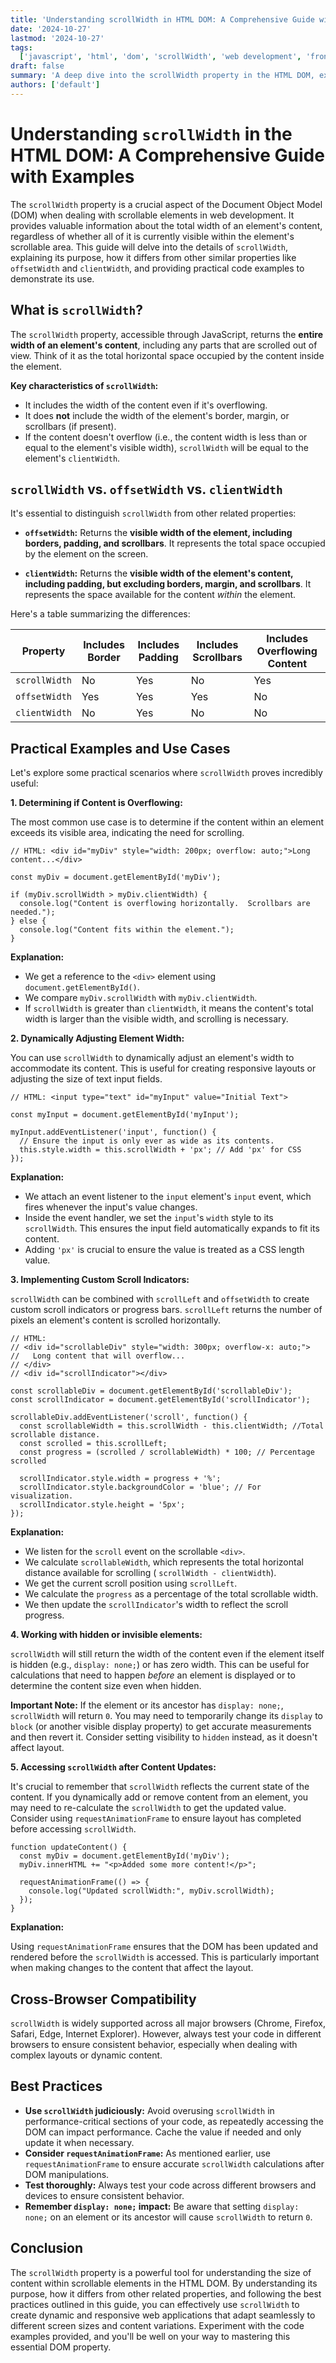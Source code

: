 ```yaml
---
title: 'Understanding scrollWidth in HTML DOM: A Comprehensive Guide with Examples'
date: '2024-10-27'
lastmod: '2024-10-27'
tags:
  ['javascript', 'html', 'dom', 'scrollWidth', 'web development', 'front-end', 'scroll', 'element']
draft: false
summary: 'A deep dive into the scrollWidth property in the HTML DOM, explaining its purpose, usage, and providing practical code examples to help you understand how to effectively use it for dynamic content manipulation and responsive designs.'
authors: ['default']
---
```


# Understanding `scrollWidth` in the HTML DOM: A Comprehensive Guide with Examples

The `scrollWidth` property is a crucial aspect of the Document Object Model (DOM) when dealing with scrollable elements in web development. It provides valuable information about the total width of an element's content, regardless of whether all of it is currently visible within the element's scrollable area. This guide will delve into the details of `scrollWidth`, explaining its purpose, how it differs from other similar properties like `offsetWidth` and `clientWidth`, and providing practical code examples to demonstrate its use.

## What is `scrollWidth`?

The `scrollWidth` property, accessible through JavaScript, returns the **entire width of an element's content**, including any parts that are scrolled out of view. Think of it as the total horizontal space occupied by the content inside the element.

**Key characteristics of `scrollWidth`:**

- It includes the width of the content even if it's overflowing.
- It does **not** include the width of the element's border, margin, or scrollbars (if present).
- If the content doesn't overflow (i.e., the content width is less than or equal to the element's visible width), `scrollWidth` will be equal to the element's `clientWidth`.

## `scrollWidth` vs. `offsetWidth` vs. `clientWidth`

It's essential to distinguish `scrollWidth` from other related properties:

- **`offsetWidth`:** Returns the **visible width of the element, including borders, padding, and scrollbars**. It represents the total space occupied by the element on the screen.

- **`clientWidth`:** Returns the **visible width of the element's content, including padding, but excluding borders, margin, and scrollbars**. It represents the space available for the content _within_ the element.

Here's a table summarizing the differences:

| Property      | Includes Border | Includes Padding | Includes Scrollbars | Includes Overflowing Content |
| ------------- | --------------- | ---------------- | ------------------- | ---------------------------- |
| `scrollWidth` | No              | Yes              | No                  | Yes                          |
| `offsetWidth` | Yes             | Yes              | Yes                 | No                           |
| `clientWidth` | No              | Yes              | No                  | No                           |

## Practical Examples and Use Cases

Let's explore some practical scenarios where `scrollWidth` proves incredibly useful:

**1. Determining if Content is Overflowing:**

The most common use case is to determine if the content within an element exceeds its visible area, indicating the need for scrolling.

```plaintext
// HTML: <div id="myDiv" style="width: 200px; overflow: auto;">Long content...</div>

const myDiv = document.getElementById('myDiv');

if (myDiv.scrollWidth > myDiv.clientWidth) {
  console.log("Content is overflowing horizontally.  Scrollbars are needed.");
} else {
  console.log("Content fits within the element.");
}
```

**Explanation:**

- We get a reference to the `<div>` element using `document.getElementById()`.
- We compare `myDiv.scrollWidth` with `myDiv.clientWidth`.
- If `scrollWidth` is greater than `clientWidth`, it means the content's total width is larger than the visible width, and scrolling is necessary.

**2. Dynamically Adjusting Element Width:**

You can use `scrollWidth` to dynamically adjust an element's width to accommodate its content. This is useful for creating responsive layouts or adjusting the size of text input fields.

```plaintext
// HTML: <input type="text" id="myInput" value="Initial Text">

const myInput = document.getElementById('myInput');

myInput.addEventListener('input', function() {
  // Ensure the input is only ever as wide as its contents.
  this.style.width = this.scrollWidth + 'px'; // Add 'px' for CSS
});
```

**Explanation:**

- We attach an event listener to the `input` element's `input` event, which fires whenever the input's value changes.
- Inside the event handler, we set the `input`'s `width` style to its `scrollWidth`. This ensures the input field automatically expands to fit its content.
- Adding `'px'` is crucial to ensure the value is treated as a CSS length value.

**3. Implementing Custom Scroll Indicators:**

`scrollWidth` can be combined with `scrollLeft` and `offsetWidth` to create custom scroll indicators or progress bars. `scrollLeft` returns the number of pixels an element's content is scrolled horizontally.

```plaintext
// HTML:
// <div id="scrollableDiv" style="width: 300px; overflow-x: auto;">
//   Long content that will overflow...
// </div>
// <div id="scrollIndicator"></div>

const scrollableDiv = document.getElementById('scrollableDiv');
const scrollIndicator = document.getElementById('scrollIndicator');

scrollableDiv.addEventListener('scroll', function() {
  const scrollableWidth = this.scrollWidth - this.clientWidth; //Total scrollable distance.
  const scrolled = this.scrollLeft;
  const progress = (scrolled / scrollableWidth) * 100; // Percentage scrolled

  scrollIndicator.style.width = progress + '%';
  scrollIndicator.style.backgroundColor = 'blue'; // For visualization.
  scrollIndicator.style.height = '5px';
});
```

**Explanation:**

- We listen for the `scroll` event on the scrollable `<div>`.
- We calculate `scrollableWidth`, which represents the total horizontal distance available for scrolling ( `scrollWidth - clientWidth`).
- We get the current scroll position using `scrollLeft`.
- We calculate the `progress` as a percentage of the total scrollable width.
- We then update the `scrollIndicator`'s width to reflect the scroll progress.

**4. Working with hidden or invisible elements:**

`scrollWidth` will still return the width of the content even if the element itself is hidden (e.g., `display: none;`) or has zero width. This can be useful for calculations that need to happen _before_ an element is displayed or to determine the content size even when hidden.

**Important Note:** If the element or its ancestor has `display: none;`, `scrollWidth` will return `0`. You may need to temporarily change its `display` to `block` (or another visible display property) to get accurate measurements and then revert it. Consider setting visibility to `hidden` instead, as it doesn't affect layout.

**5. Accessing `scrollWidth` after Content Updates:**

It's crucial to remember that `scrollWidth` reflects the current state of the content. If you dynamically add or remove content from an element, you may need to re-calculate the `scrollWidth` to get the updated value. Consider using `requestAnimationFrame` to ensure layout has completed before accessing `scrollWidth`.

```plaintext
function updateContent() {
  const myDiv = document.getElementById('myDiv');
  myDiv.innerHTML += "<p>Added some more content!</p>";

  requestAnimationFrame(() => {
    console.log("Updated scrollWidth:", myDiv.scrollWidth);
  });
}
```

**Explanation:**

Using `requestAnimationFrame` ensures that the DOM has been updated and rendered before the `scrollWidth` is accessed. This is particularly important when making changes to the content that affect the layout.

## Cross-Browser Compatibility

`scrollWidth` is widely supported across all major browsers (Chrome, Firefox, Safari, Edge, Internet Explorer). However, always test your code in different browsers to ensure consistent behavior, especially when dealing with complex layouts or dynamic content.

## Best Practices

- **Use `scrollWidth` judiciously:** Avoid overusing `scrollWidth` in performance-critical sections of your code, as repeatedly accessing the DOM can impact performance. Cache the value if needed and only update it when necessary.
- **Consider `requestAnimationFrame`:** As mentioned earlier, use `requestAnimationFrame` to ensure accurate `scrollWidth` calculations after DOM manipulations.
- **Test thoroughly:** Always test your code across different browsers and devices to ensure consistent behavior.
- **Remember `display: none;` impact:** Be aware that setting `display: none;` on an element or its ancestor will cause `scrollWidth` to return `0`.

## Conclusion

The `scrollWidth` property is a powerful tool for understanding the size of content within scrollable elements in the HTML DOM. By understanding its purpose, how it differs from other related properties, and following the best practices outlined in this guide, you can effectively use `scrollWidth` to create dynamic and responsive web applications that adapt seamlessly to different screen sizes and content variations. Experiment with the code examples provided, and you'll be well on your way to mastering this essential DOM property.
